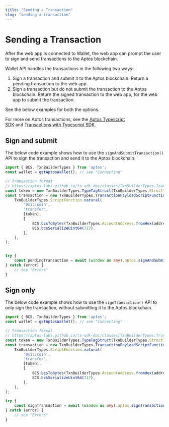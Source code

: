 ```yaml
---
title: "Sending a Transaction"
slug: "sending-a-transaction"
---
```


# Sending a Transaction

After the web app is connected to Wallet, the web app can prompt the user to sign and send transactions to the Aptos blockchain.

Wallet API handles the transactions in the following two ways:

1. Sign a transaction and submit it to the Aptos blockchain. Return a pending transaction to the web app.
2. Sign a transaction but do not submit the transaction to the Aptos blockchain. Return the signed transaction to the web app, for the web app to submit the transaction.

See the below examples for both the options.

<Info>For more on Aptos transactions, see the&nbsp;[Aptos Typescript SDK](https://aptos-labs.github.io/ts-sdk-doc/)&nbsp;and&nbsp;[Transactions with Typescript SDK](https://aptos.dev/sdks/transactions-with-ts-sdk). </Info>


## Sign and submit

The below code example shows how to use the `signAndSubmitTransaction()` API to sign the transaction and send it to the Aptos blockchain.

```typescript
import { BCS, TxnBuilderTypes } from 'aptos';
const wallet = getAptosWallet(); // see "Connecting"

// Transaction format 
// https://aptos-labs.github.io/ts-sdk-doc/classes/TxnBuilderTypes.TransactionPayload.html
const token = new TxnBuilderTypes.TypeTagStruct(TxnBuilderTypes.StructTag.fromString("0x1::aptos_coin::AptosCoin"));
const transaction = new TxnBuilderTypes.TransactionPayloadScriptFunction(
    TxnBuilderTypes.ScriptFunction.natural(
        '0x1::coin',
        'transfer',
        [token],
        [
            BCS.bcsToBytes(TxnBuilderTypes.AccountAddress.fromHex(address)),
            BCS.bcsSerializeUint64(717),
        ],
    ),
);


try {
    const pendingTransaction = await (window as any).aptos.signAndSubmitTransaction(transaction)
} catch (error) {
    // see "Errors"
}
```


## Sign only

The below code example shows how to use the `signTransaction()` API to only sign the transaction, without submitting it to the Aptos blockchain.


```typescript
import { BCS, TxnBuilderTypes } from 'aptos';
const wallet = getAptosWallet(); // see "Connecting"

// Transaction format 
// https://aptos-labs.github.io/ts-sdk-doc/classes/TxnBuilderTypes.TransactionPayload.html
const token = new TxnBuilderTypes.TypeTagStruct(TxnBuilderTypes.StructTag.fromString("0x1::aptos_coin::AptosCoin"));
const transaction = new TxnBuilderTypes.TransactionPayloadScriptFunction(
    TxnBuilderTypes.ScriptFunction.natural(
        '0x1::coin',
        'transfer',
        [token],
        [
            BCS.bcsToBytes(TxnBuilderTypes.AccountAddress.fromHex(address)),
            BCS.bcsSerializeUint64(717),
        ],
    ),
);

try {
    const signTransaction = await (window as any).aptos.signTransaction(transaction)
} catch (error) {
    // see "Errors"
}
```